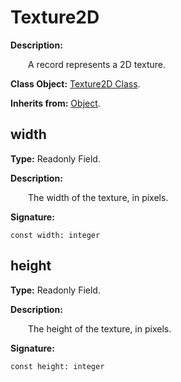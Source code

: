 # Texture2D

**Description:**

&emsp;&emsp;A record represents a 2D texture.

**Class Object:** [Texture2D Class](/docs/api/Class%20Object/Texture2D).

**Inherits from:** [Object](/docs/api/Class/Object).

## width

**Type:** Readonly Field.

**Description:**

&emsp;&emsp;The width of the texture, in pixels.

**Signature:**
```tl
const width: integer
```

## height

**Type:** Readonly Field.

**Description:**

&emsp;&emsp;The height of the texture, in pixels.

**Signature:**
```tl
const height: integer
```
